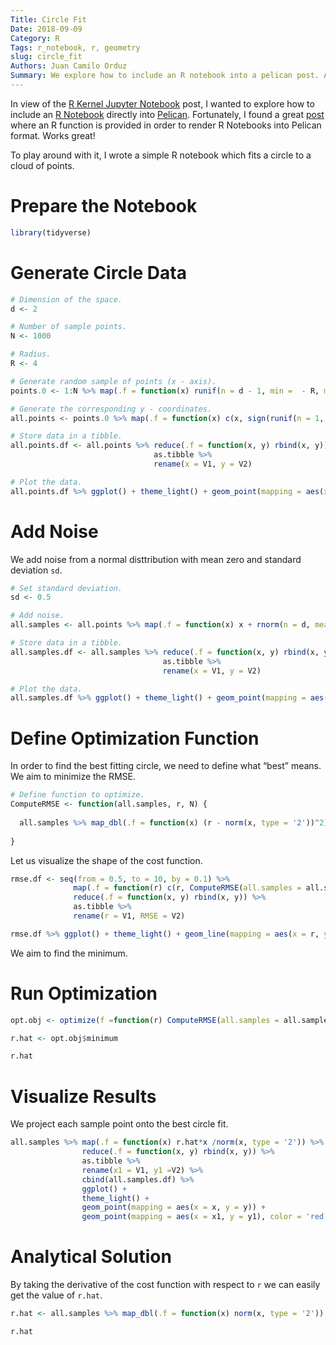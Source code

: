 ```yaml
---
Title: Circle Fit
Date: 2018-09-09
Category: R
Tags: r_notebook, r, geometry
slug: circle_fit
Authors: Juan Camilo Orduz
Summary: We explore how to include an R notebook into a pelican post. As an example, we describe how to fit a circle onto a cloud of points. 
---
```


In view of the [R Kernel Jupyter Notebook](https://juanitorduz.github.io/rkernel.html) post, I wanted to explore how to include an [R Notebook](https://bookdown.org/yihui/rmarkdown/notebook.html) directly into [Pelican](https://blog.getpelican.com). Fortunately, I found a great [post](http://michaeltoth.me/how-to-write-pelican-blog-posts-using-rmarkdown-knitr-20.html) where an R function is provided in order to render R Notebooks into Pelican format. Works great! 

To play around with it, I wrote a simple R notebook which fits a circle to a cloud of points. 

# Prepare the Notebook

```r
library(tidyverse)
```

# Generate Circle Data

```r
# Dimension of the space.
d <- 2

# Number of sample points. 
N <- 1000

# Radius. 
R <- 4

# Generate random sample of points (x - axis).
points.0 <- 1:N %>% map(.f = function(x) runif(n = d - 1, min =  - R, max = R))

# Generate the corresponding y - coordinates. 
all.points <- points.0 %>% map(.f = function(x) c(x, sign(runif(n = 1, min = - 1, max = 1))*sqrt(R^2 - norm(x, type = '2')^2))) 

# Store data in a tibble.
all.points.df <- all.points %>% reduce(.f = function(x, y) rbind(x, y)) %>% 
                                as.tibble %>% 
                                rename(x = V1, y = V2)

# Plot the data. 
all.points.df %>% ggplot() + theme_light() + geom_point(mapping = aes(x = x, y = y)) 
```

# Add Noise 

We add noise from a normal disttribution with mean zero and standard deviation `sd`.

```r
# Set standard deviation.
sd <- 0.5

# Add noise.
all.samples <- all.points %>% map(.f = function(x) x + rnorm(n = d, mean = 0, sd = sd))

# Store data in a tibble.
all.samples.df <- all.samples %>% reduce(.f = function(x, y) rbind(x, y)) %>%
                                  as.tibble %>% 
                                  rename(x = V1, y = V2)

# Plot the data.
all.samples.df %>% ggplot() + theme_light() + geom_point(mapping = aes(x = x, y = y)) 
```

# Define Optimization Function

In order to find the best fitting circle, we need to define what "best" means. We aim to minimize the RMSE. 

```r
# Define function to optimize. 
ComputeRMSE <- function(all.samples, r, N) {
  
  all.samples %>% map_dbl(.f = function(x) (r - norm(x, type = '2'))^2) %>% mean
  
}
```

Let us visualize the shape of the cost function. 

```r
rmse.df <- seq(from = 0.5, to = 10, by = 0.1) %>% 
              map(.f = function(r) c(r, ComputeRMSE(all.samples = all.samples, r = r, N = N ))) %>% 
              reduce(.f = function(x, y) rbind(x, y)) %>% 
              as.tibble %>% 
              rename(r = V1, RMSE = V2)

rmse.df %>% ggplot() + theme_light() + geom_line(mapping = aes(x = r, y = RMSE))
```

We aim to find the minimum. 

# Run Optimization

```r
opt.obj <- optimize(f =function(r) ComputeRMSE(all.samples = all.samples, r = r, N = N), interval = 1:10)

r.hat <- opt.obj$minimum

r.hat
```

# Visualize Results 

We project each sample point onto the best circle fit. 

```r
all.samples %>% map(.f = function(x) r.hat*x /norm(x, type = '2')) %>% 
                reduce(.f = function(x, y) rbind(x, y)) %>% 
                as.tibble %>% 
                rename(x1 = V1, y1 =V2) %>% 
                cbind(all.samples.df) %>% 
                ggplot() + 
                theme_light() + 
                geom_point(mapping = aes(x = x, y = y)) +
                geom_point(mapping = aes(x = x1, y = y1), color = 'red') 
```

# Analytical Solution 

By taking the derivative of the cost function with respect to `r` we can easily get the value of `r.hat`.

```r
r.hat <- all.samples %>% map_dbl(.f = function(x) norm(x, type = '2')) %>% mean

r.hat
```

